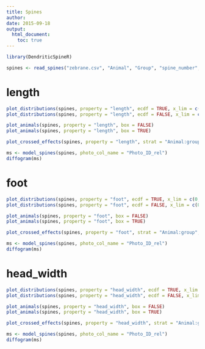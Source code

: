 ```yaml
---
title: Spines
author: 
date: 2015-09-18
output:
  html_document:
    toc: true
---
```


```r
library(DendriticSpineR)

spines <- read_spines("zebrane.csv", "Animal", "Group", "spine_number", "Photo_ID_rel", c("length","foot","head_width"), header = TRUE, sep = ";")
```

# length 

```r
plot_distributions(spines, property = "length", ecdf = TRUE, x_lim = c(0, 2))
plot_distributions(spines, property = "length", ecdf = FALSE, x_lim = c(0, 2))

plot_animals(spines, property = "length", box = FALSE)
plot_animals(spines, property = "length", box = TRUE)

plot_crossed_effects(spines, property = "length", strat = "Animal:group", mixed = TRUE)

ms <- model_spines(spines, photo_col_name = "Photo_ID_rel")
diffogram(ms)
```

# foot 

```r
plot_distributions(spines, property = "foot", ecdf = TRUE, x_lim = c(0, 2))
plot_distributions(spines, property = "foot", ecdf = FALSE, x_lim = c(0, 2))

plot_animals(spines, property = "foot", box = FALSE)
plot_animals(spines, property = "foot", box = TRUE)

plot_crossed_effects(spines, property = "foot", strat = "Animal:group", mixed = TRUE)

ms <- model_spines(spines, photo_col_name = "Photo_ID_rel")
diffogram(ms)
```

# head_width 

```r
plot_distributions(spines, property = "head_width", ecdf = TRUE, x_lim = c(0, 2))
plot_distributions(spines, property = "head_width", ecdf = FALSE, x_lim = c(0, 2))

plot_animals(spines, property = "head_width", box = FALSE)
plot_animals(spines, property = "head_width", box = TRUE)

plot_crossed_effects(spines, property = "head_width", strat = "Animal:group", mixed = TRUE)

ms <- model_spines(spines, photo_col_name = "Photo_ID_rel")
diffogram(ms)
```

